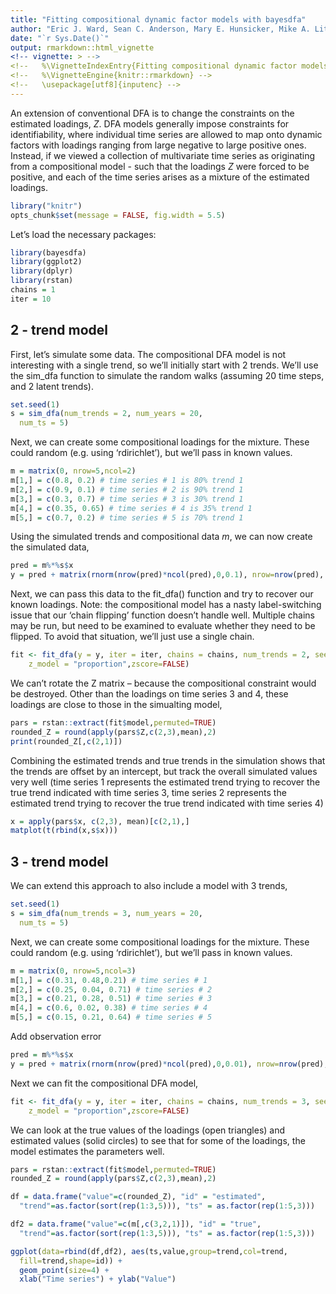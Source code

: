 ```yaml
---
title: "Fitting compositional dynamic factor models with bayesdfa"
author: "Eric J. Ward, Sean C. Anderson, Mary E. Hunsicker, Mike A. Litzow, Luis A. Damiano, Mark D. Scheuerell, Elizabeth E. Holmes, Nick Tolimieri"
date: "`r Sys.Date()`"
output: rmarkdown::html_vignette
<!-- vignette: > -->
<!--   %\VignetteIndexEntry{Fitting compositional dynamic factor models with bayesdfa} -->
<!--   %\VignetteEngine{knitr::rmarkdown} -->
<!--   \usepackage[utf8]{inputenc} -->
---
```


An extension of conventional DFA is to change the constraints on the estimated loadings, $Z$. DFA models generally impose constraints for identifiability, where individual time series are allowed to map onto dynamic factors with loadings ranging from large negative to large positive ones. Instead, if we viewed a collection of multivariate time series as originating from a compositional model - such that the loadings $Z$ were forced to be positive, and each of the time series arises as a mixture of the estimated loadings.
   
```r
library("knitr")
opts_chunk$set(message = FALSE, fig.width = 5.5)
```

Let's load the necessary packages:

```r
library(bayesdfa)
library(ggplot2)
library(dplyr)
library(rstan)
chains = 1
iter = 10
```

## 2 - trend model

First, let's simulate some data. The compositional DFA model is not interesting with a single trend, so we'll initially start with 2 trends. We'll use the sim_dfa function to simulate the random walks (assuming 20 time steps, and 2 latent trends).

```r
set.seed(1)
s = sim_dfa(num_trends = 2, num_years = 20,
  num_ts = 5)
```

Next, we can create some compositional loadings for the mixture. These could random (e.g. using 'rdirichlet'), but we'll pass in known values.

```r
m = matrix(0, nrow=5,ncol=2)
m[1,] = c(0.8, 0.2) # time series # 1 is 80% trend 1
m[2,] = c(0.9, 0.1) # time series # 2 is 90% trend 1
m[3,] = c(0.3, 0.7) # time series # 3 is 30% trend 1
m[4,] = c(0.35, 0.65) # time series # 4 is 35% trend 1
m[5,] = c(0.7, 0.2) # time series # 5 is 70% trend 1
```

Using the simulated trends and compositional data $m$, we can now create the simulated data,

```r
pred = m%*%s$x
y = pred + matrix(rnorm(nrow(pred)*ncol(pred),0,0.1), nrow=nrow(pred), ncol = ncol(pred))
```

Next, we can pass this data to the fit_dfa() function and try to recover our known loadings. Note: the compositional model has a nasty label-switching issue that our 'chain flipping' function doesn't handle well. Multiple chains may be run, but need to be examined to evaluate whether they need to be flipped. To avoid that situation, we'll just use a single chain.

```r
fit <- fit_dfa(y = y, iter = iter, chains = chains, num_trends = 2, seed = 42,
    z_model = "proportion",zscore=FALSE)
```

We can't rotate the Z matrix -- because the compositional constraint would be destroyed. Other than the loadings on time series 3 and 4, these loadings are close to those in the simualting model,

```r
pars = rstan::extract(fit$model,permuted=TRUE)
rounded_Z = round(apply(pars$Z,c(2,3),mean),2)
print(rounded_Z[,c(2,1)])
```

Combining the estimated trends and true trends in the simulation shows that the trends are offset by an intercept, but track the overall simulated values very well (time series 1 represents the estimated trend trying to recover the true trend indicated with time series 3, time series 2 represents the estimated trend trying to recover the true trend indicated with time series 4)

```r
x = apply(pars$x, c(2,3), mean)[c(2,1),]
matplot(t(rbind(x,s$x)))
```


## 3 - trend model

We can extend this approach to also include a model with 3 trends,

```r
set.seed(1)
s = sim_dfa(num_trends = 3, num_years = 20,
  num_ts = 5)
```

Next, we can create some compositional loadings for the mixture. These could random (e.g. using 'rdirichlet'), but we'll pass in known values.

```r
m = matrix(0, nrow=5,ncol=3)
m[1,] = c(0.31, 0.48,0.21) # time series # 1
m[2,] = c(0.25, 0.04, 0.71) # time series # 2
m[3,] = c(0.21, 0.28, 0.51) # time series # 3
m[4,] = c(0.6, 0.02, 0.38) # time series # 4
m[5,] = c(0.15, 0.21, 0.64) # time series # 5
```

Add observation error
```r
pred = m%*%s$x
y = pred + matrix(rnorm(nrow(pred)*ncol(pred),0,0.01), nrow=nrow(pred), ncol = ncol(pred))
```

Next we can fit the compositional DFA model,

```r
fit <- fit_dfa(y = y, iter = iter, chains = chains, num_trends = 3, seed = 42,
    z_model = "proportion",zscore=FALSE)
```

We can look at the true values of the loadings (open triangles) and estimated values (solid circles) to see that for some of the loadings, the model estimates the parameters well. 

```r
pars = rstan::extract(fit$model,permuted=TRUE)
rounded_Z = round(apply(pars$Z,c(2,3),mean),2)

df = data.frame("value"=c(rounded_Z), "id" = "estimated",
  "trend"=as.factor(sort(rep(1:3,5))), "ts" = as.factor(rep(1:5,3)))

df2 = data.frame("value"=c(m[,c(3,2,1)]), "id" = "true",
  "trend"=as.factor(sort(rep(1:3,5))), "ts" = as.factor(rep(1:5,3)))

ggplot(data=rbind(df,df2), aes(ts,value,group=trend,col=trend,
  fill=trend,shape=id)) + 
  geom_point(size=4) +
  xlab("Time series") + ylab("Value")
```




